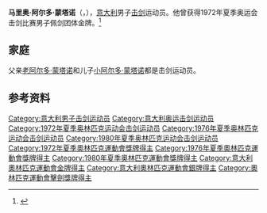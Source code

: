 {{Otheruses|other=名为阿尔多·蒙塔诺的其他人物|阿尔多·蒙塔诺}}

'''马里奥·阿尔多·蒙塔诺'''（{{lang-it|Mario Aldo Montano}}，{{bd|1948年|5月1日|}}），[[意大利|意大利]]男子[[击剑|击剑]]运动员。他曾获得1972年夏季奥运会击剑比赛男子佩剑团体金牌。<ref>{{Cite web|title=Mario Aldo MONTANO|url=https://www.olympic.org/mario-aldo-montano|accessdate=2021-03-07|date=2021-03-07|work=International Olympic Committee|language=en}}</ref>

== 家庭 ==
父亲[[阿尔多·蒙塔诺_(1910年)|老阿尔多·蒙塔诺]]和儿子[[阿尔多·蒙塔诺_(1978年)|小阿尔多·蒙塔诺]]都是击剑运动员。

== 参考资料 ==
{{reflist}}

{{奥林匹克运动会击剑比赛男子佩剑团体冠军}}
{{世界击剑锦标赛男子佩剑个人冠军}}

{{Authority control}}
{{DEFAULTSORT:Montano}}
[[Category:意大利男子击剑运动员|Category:意大利男子击剑运动员]]
[[Category:意大利奥运击剑运动员|Category:意大利奥运击剑运动员]]
[[Category:1972年夏季奥林匹克运动会击剑运动员|Category:1972年夏季奥林匹克运动会击剑运动员]]
[[Category:1976年夏季奥林匹克运动会击剑运动员|Category:1976年夏季奥林匹克运动会击剑运动员]]
[[Category:1980年夏季奥林匹克运动会击剑运动员|Category:1980年夏季奥林匹克运动会击剑运动员]]
[[Category:1972年夏季奧林匹克運動會獎牌得主|Category:1972年夏季奧林匹克運動會獎牌得主]]
[[Category:1976年夏季奧林匹克運動會獎牌得主|Category:1976年夏季奧林匹克運動會獎牌得主]]
[[Category:1980年夏季奧林匹克運動會獎牌得主|Category:1980年夏季奧林匹克運動會獎牌得主]]
[[Category:意大利奧林匹克運動會金牌得主|Category:意大利奧林匹克運動會金牌得主]]
[[Category:意大利奧林匹克運動會銀牌得主|Category:意大利奧林匹克運動會銀牌得主]]
[[Category:奧林匹克運動會擊劍獎牌得主|Category:奧林匹克運動會擊劍獎牌得主]]
